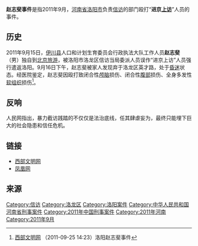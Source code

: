 '''赵志斐事件'''是指2011年9月，[[河南省|河南省]][[洛阳市|洛阳市]]负责[[信访|信访]]的部门殴打“'''进京[[上访|上访]]'''”人员的事件。

==历史==
2011年9月15日，[[伊川县|伊川县]]人口和计划生育委员会行政执法大队工作人员'''赵志斐'''（男）独自到[[北京市|北京]][[旅游|旅游]]，被洛阳市洛龙区信访当局委派人员误作“进京上访”人员强行遣返洛阳。9月16日下午，赵志斐被家人发现弃于洛龙区英才路，处于[[昏迷|昏迷]]状态。经医院鉴定，赵志斐因殴打致闭合性[[颅|颅脑]]损伤、闭合性[[腹|腹部]]损伤、全身多发性[[软组织|软组织]]损伤<ref>[http://www.wmxa.cn/a/201109/7438.html 西部文明网] {{Wayback|url=http://www.wmxa.cn/a/201109/7438.html |date=20120608061444 }}（2011-09-25 14:23）洛阳赵志斐事件</ref>。

== 反响 ==
人民网指出，暴力截访践踏的不仅仅是法治底线，任其肆虐妄为，最终只能埋下巨大的社会隐患和信任危机。

== 链接 ==
* [http://www.wmxa.cn/a/201109/7438.html 西部文明网] {{Wayback|url=http://www.wmxa.cn/a/201109/7438.html |date=20120608061444 }}
* [https://web.archive.org/web/20110927000156/http://city.ifeng.com/cshz/bj/20110923/148863.shtml 凤凰网]

== 来源 ==
{{Reflist}}

[[Category:信访|Category:信访]]
[[Category:洛龙区|Category:洛龙区]]
[[Category:洛阳案件|Category:洛阳案件]]
[[Category:中华人民共和国河南省刑事案件|Category:中华人民共和国河南省刑事案件]]
[[Category:2011年中国刑事案件|Category:2011年中国刑事案件]]
[[Category:2011年河南|Category:2011年河南]]
[[Category:2011年9月|Category:2011年9月]]